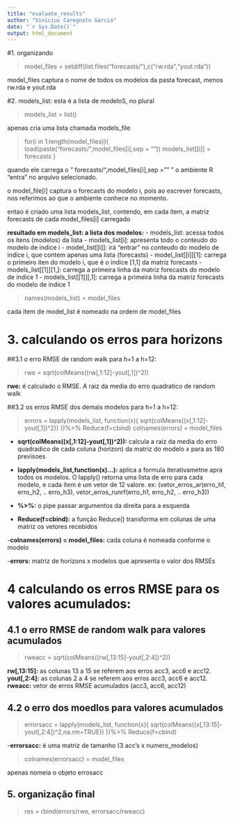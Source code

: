 ---
title: "evaluate_results"
author: "Vinicius Caregnato Garcia"
date: "`r Sys.Date()`"
output: html_document
---

#1. organizando

> model_files = setdiff(list.files("forecasts/"),c("rw.rda","yout.rda"))

model_files captura o nome de todos os modelos da pasta forecast, menos rw.rda e yout.rda


#2. models_list: esta é a lista de modeloS, no plural

> models_list = list()

apenas cria uma lista chamada models_file

> for(i in 1:length(model_files)){
  load(paste("forecasts/",model_files[i],sep = ""))
  models_list[[i]] = forecasts
}

quando ele carrega o " forecasts/",model_files[i],sep = "" " o ambiente R "entra" no arquivo selecionado.

o model_file[i] captura o forecasts do modelo i, pois ao escrever forecasts, nos referimos ao que o ambiente conhece no momento.

entao é criado uma lista models_list, contendo, em cada ítem, a matriz forecasts de cada model_files[i]  carregado

**resultado em models_list: a lista dos modelos:**
- models_list: acessa todos os ítens (modelos) da lista
- models_list[i]: apresenta todo o conteudo do modelo de indice i
- model_list[[i]]: irá "entrar" no conteudo do modelo de indice i, que contem apenas uma lista (forecasts)
- model_list[[i]][1]: carrega o primeiro iten do modelo i, que é o indice [1,1] da matriz forecasts
- models_list[[1]][1,]: carrega a primeira linha da matriz forecasts do modelo de indice 1
- models_list[[1]][,1]: carrega a primeira linha da matriz forecasts do modelo de indice 1

> names(models_list) = model_files

cada item de model_list é nomeado na ordem de model_files

# 3. calculando os erros para horizons

##3.1 o erro RMSE de random walk para h=1 a h=12:

> rwe = sqrt(colMeans((rw[,1:12]-yout[,1])^2))

**rwe:** é calculado o RMSE. A raiz da media do erro quadratico de random walk

##3.2 os erros RMSE dos demais modelos para h=1 a h=12:

> errors = lapply(models_list, function(x){
   sqrt(colMeans((x[,1:12]-yout[,1])^2))
 })%>% Reduce(f=cbind)
 colnames(errors) = model_files
 
- **sqrt(colMeans((x[,1:12]-yout[,1])^2)):** calcula a raiz da media do erro quadradico de cada coluna (horizon) da matriz do modelo x para as 180 previsoes


- **lapply(models_list,function(x)...):** aplica a formula iterativametne apra todos os modelos. O lapply() retorna uma lista de erro para cada modelo, e cada ítem é um vetor de 12 valore.
ex: (vetor_erros_ar(erro_h1, erro_h2, .. erro_h3), vetor_erros_runrf(erro_h1, erro_h2, .. erro_h3))

- **%>%:** o pipe passar argumentos da direita para a esquerda

- **Reduce(f=cbind):** a função Reduce() transforma em colunas de uma matriz os vetores recebidos

-**colnames(errors) = model_files:** cada coluna é nomeada conforme o modelo


-**errors:** matriz de horizons x modelos que apresenta o valor dos RMSEs
 
# 4 calculando os erros RMSE para os valores acumulados:
 
## 4.1 o erro RMSE de random walk para valores acumulados

>rweacc = sqrt(colMeans((rw[,13:15]-yout[,2:4])^2))

**rw[,13:15]:** as colunas 13 a 15 se referem aos erros acc3, acc6 e acc12. 
**yout[,2:4]:** as colunas 2 a 4 se referem aos erros acc3, acc6 e acc12.
**rweacc:** vetor de erros RMSE acumulados (acc3, acc6, acc12)


## 4.2 o erro dos moedlos para valores acumulados

> errorsacc = lapply(models_list, function(x){
   sqrt(colMeans((x[,13:15]-yout[,2:4])^2,na.rm=TRUE))
 })%>% Reduce(f=cbind)
 
-**errorsacc:** é uma matriz de tamanho (3 acc's x numero_modelos)

> colnames(errorsacc) = model_files

apenas nomeia o objeto errosacc

## 5. organização final

> res = rbind(errors/rwe,
            errorsacc/rweacc)
